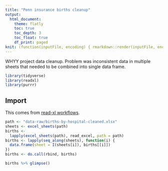 ```yaml
---
title: "Penn insurance births cleanup"
output:
  html_document:
    theme: flatly
    toc: true
    toc_depth: 3
    toc_float: true
    df_print: paged
knit: (function(inputFile, encoding) { rmarkdown::render(inputFile, encoding = encoding, output_dir = "docs") })
---
```


WHYY project data cleanup. Problem was inconsistent data in multiple sheets that needed to be combined into single data frame.

```r
library(tidyverse)
library(readxl)
library(purrr)
```

## Import

This comes from [read-xl workflows](https://readxl.tidyverse.org/articles/articles/readxl-workflows.html#concatenate-worksheets-into-one-data-frame-1).

```r
path <- "data-raw/births-by-hospital-cleaned.xlsx"
sheets <- excel_sheets(path)
births <-
  lapply(excel_sheets(path), read_excel, path = path)
births <- lapply(seq_along(sheets), function(i) {
  data.frame(sheet = I(sheets[i]), births[[i]])
})
births <- do.call(rbind, births)

births %>% glimpse()
```
